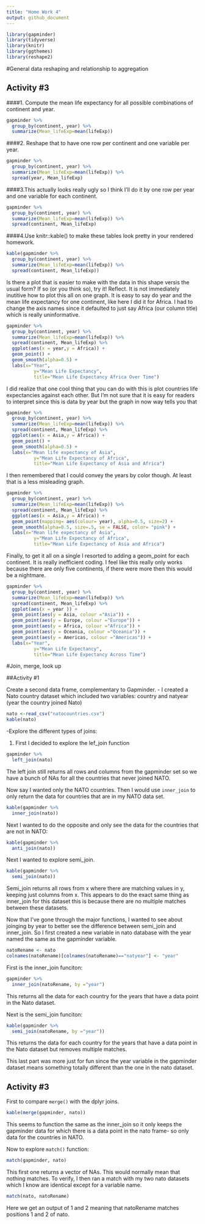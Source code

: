 ```yaml
---
title: "Home Work 4"
output: github_document
---
```


```r
library(gapminder)
library(tidyverse)
library(knitr)
library(ggthemes)
library(reshape2)
```

#General data reshaping and relationship to aggregation

## Activity #3

####1. Compute the mean  life expectancy for all possible combinations of continent and year. 


```r
gapminder %>% 
  group_by(continent, year) %>% 
  summarize(Mean_lifeExp=mean(lifeExp))
```

####2. Reshape that to have one row per continent and one variable per year.

```r
gapminder %>% 
  group_by(continent, year) %>% 
  summarize(Mean_lifeExp=mean(lifeExp)) %>% 
  spread(year, Mean_lifeExp)
```

####3.This actually looks really ugly so I think I'll do it by one row per year and one variable for each continent. 

```r
gapminder %>% 
  group_by(continent, year) %>% 
  summarize(Mean_lifeExp=mean(lifeExp)) %>% 
  spread(continent, Mean_lifeExp)
```

####4.Use knitr::kable() to make these tables look pretty in your rendered homework.

```r
kable(gapminder %>% 
  group_by(continent, year) %>% 
  summarize(Mean_lifeExp=mean(lifeExp)) %>% 
  spread(continent, Mean_lifeExp))
```

Is there a plot that is easier to make with the data in this shape versis the usual form? If so (or you think so), try it! Reflect.
It is not immediately inutitive how to plot this all on one graph. It is easy to say do year and the mean life expectancy for one continent, like here I did it for Africa. I had to change the axis names since it defaulted to just say Africa (our column title) which is really uninformative. 

```r
gapminder %>% 
  group_by(continent, year) %>% 
  summarize(Mean_lifeExp=mean(lifeExp)) %>% 
  spread(continent, Mean_lifeExp) %>% 
  ggplot(aes(x = year,y = Africa)) + 
  geom_point() +
  geom_smooth(alpha=0.5) + 
  labs(x="Year", 
          y="Mean Life Expectancy",
          title="Mean Life Expectancy Africa Over Time")

```

I did realize that one cool thing that you can do with this is plot countries life expectancies against each other. But I'm not sure that it is easy for readers to interpret since this is data by year but the graph in now way tells you that

```r
gapminder %>% 
  group_by(continent, year) %>% 
  summarize(Mean_lifeExp=mean(lifeExp)) %>% 
  spread(continent, Mean_lifeExp) %>% 
  ggplot(aes(x = Asia,y = Africa)) + 
  geom_point() +
  geom_smooth(alpha=0.5) + 
  labs(x="Mean life expectancy of Asia", 
          y="Mean Life Expectancy of Africa",
          title="Mean Life Expectancy of Asia and Africa")

```

I then remembered that I could convey the years by color though. At least that is a less misleading graph. 

```r
gapminder %>% 
  group_by(continent, year) %>% 
  summarize(Mean_lifeExp=mean(lifeExp)) %>% 
  spread(continent, Mean_lifeExp) %>% 
  ggplot(aes(x = Asia,y = Africa)) + 
  geom_point(mapping= aes(colour= year), alpha=0.5, size=2) +
  geom_smooth(alpha=0.5, size=.5, se = FALSE, color= "pink") + 
  labs(x="Mean life expectancy of Asia", 
          y="Mean Life Expectancy of Africa",
          title="Mean Life Expectancy of Asia and Africa")

```

Finally, to get it all on a single I resorted to adding a geom_point for each continent. 
It is really inefficient coding. I feel like this really only works because there are only five continents, if there were more then this would be a nightmare.

```r
gapminder %>% 
  group_by(continent, year) %>% 
  summarize(Mean_lifeExp=mean(lifeExp)) %>% 
  spread(continent, Mean_lifeExp) %>% 
  ggplot(aes(x = year )) + 
  geom_point(aes(y = Asia, colour ="Asia")) +
  geom_point(aes(y = Europe, colour ="Europe")) +
  geom_point(aes(y = Africa, colour ="Africa")) +
  geom_point(aes(y = Oceania, colour ="Oceania")) +
  geom_point(aes(y = Americas, colour ="Americas")) +
  labs(x="Year", 
          y="Mean Life Expectancy",
          title="Mean Life Expectancy Across Time")

```

#Join, merge, look up

##Activity #1

Create a second data frame, complementary to Gapminder.
- I created a Nato country dataset which included two variables: country and natyear  (year the country joined Nato)

```r
nato <-read_csv("natocountries.csv")
kable(nato)
```

-Explore the different types of joins:



1. First I decided to explore the lef_join function
```r
gapminder %>% 
  left_join(nato) 
```

The left join still returns all rows and columns from the gapminder set so we have a bunch of NAs for all the countries that never joined NATO. 

Now say I wanted only the NATO countries. Then I would use `inner_join` to only return the data for countries that are in my NATO data set. 

```r
kable(gapminder %>% 
  inner_join(nato))
```

Next I wanted to do the opposite and only see the data for the countries that are not in NATO: 
```r
kable(gapminder %>% 
  anti_join(nato))
```


Next I wanted to explore semi_join. 

```r
kable(gapminder %>% 
  semi_join(nato))
```

Semi_join returns all rows from x where there are matching values in y, keeping just columns from x. This appears to do the exact same thing as inner_join for this dataset this is because there are no multiple matches between these datasets.

Now that I've gone through the major functions, I wanted to see about joinging by year to better see the difference between semi_join and inner_join. So I first created a new variable in nato database with the year named the same as the gapminder variable. 

```r
natoRename <- nato
colnames(natoRename)[colnames(natoRename)=="natyear"] <- "year"
```
 
First is the inner_join funciton: 

```r
gapminder %>% 
  inner_join(natoRename, by ="year") 
```
This returns all the data for each country for the years that have a data point in the Nato dataset. 


Next is the semi_join funciton: 

```r
kable(gapminder %>% 
  semi_join(natoRename, by ="year"))
```
This returns the data for each country for the years that have a data point in the Nato dataset but removes multiple matches. 

This last part was more just for fun since the year variable in the gapminder dataset means something totally different than the one in the nato dataset. 

## Activity #3

First to compare `merge()` with the dplyr joins. 

```r
kable(merge(gapminder, nato))
```

This seems to function the same as the inner_join so it only keeps the gapminder data for which there is a data point in the nato frame- so only data for the countries in NATO.

Now to explore `match()` function: 

```r
match(gapminder, nato)
```
This first one returns a vector of NAs. This would normally mean that nothing matches. To verify, I then ran a match with my two nato datasets which I know are identical except for a variable name.

```r
match(nato, natoRename)
```

Here we get an output of 1 and 2 meaning that natoRename matches positions 1 and 2 of nato. 